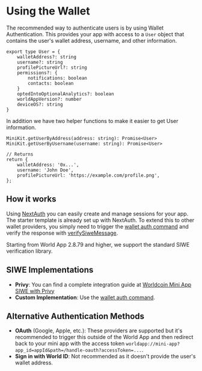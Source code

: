# Using the Wallet

The recommended way to authenticate users is by using Wallet Authentication. This provides your app with access to a `User`
object that contains the user's wallet address, username, and other information.

```tsx
export type User = {
	walletAddress?: string
	username?: string
	profilePictureUrl?: string
	permissions?: {
		notifications: boolean
		contacts: boolean
	}
	optedIntoOptionalAnalytics?: boolean
	worldAppVersion?: number
	deviceOS?: string
}
```

In addition we have two helper functions to make it easier to get User information.

```tsx
MiniKit.getUserByAddress(address: string): Promise<User>
MiniKit.getUserByUsername(username: string): Promise<User>

// Returns
return {
    walletAddress: '0x...',
    username: 'John Doe',
    profilePictureUrl: 'https://example.com/profile.png',
};
```

## How it works

Using [NextAuth](https://authjs.dev/getting-started) you can easily create and manage sessions for your app. The starter template is already set up with NextAuth.
To extend this to other wallet providers, you simply need to trigger the [wallet auth command](/mini-apps/commands/wallet-auth) and verify the response with [verifySiweMessage](https://github.com/worldcoin/minikit-js/blob/c3aff19f80d07fe1635e68541f91205862500baa/demo/next-15-template/src/auth/index.ts#L41-L74).

<Note type="info">Starting from World App 2.8.79 and higher, we support the standard SIWE verification library.</Note>

## SIWE Implementations

-   **Privy**: You can find a complete integration guide at [Worldcoin Mini App SIWE with Privy](https://docs.privy.io/recipes/react/worldcoin-siwe-guide)
-   **Custom Implementation**: Use the [wallet auth command](/mini-apps/commands/wallet-auth).

## Alternative Authentication Methods

-   **OAuth** (Google, Apple, etc.): These providers are supported but it's recommended to trigger this outside of the World App and then redirect back to your mini app with the access token `worldapp://mini-app?app_id=appId&path=/handle-oauth?accessToken=...`.
-   **Sign in with World ID**: Not recommended as it doesn't provide the user's wallet address.
